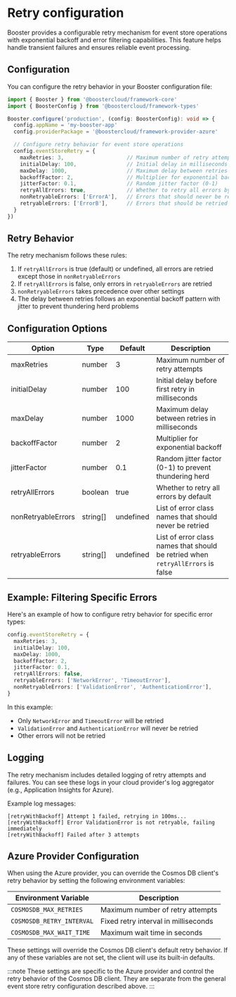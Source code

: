 # Retry configuration

Booster provides a configurable retry mechanism for event store operations with exponential backoff and error filtering capabilities. This feature helps handle transient failures and ensures reliable event processing.

## Configuration

You can configure the retry behavior in your Booster configuration file:

```typescript
import { Booster } from '@boostercloud/framework-core'
import { BoosterConfig } from '@boostercloud/framework-types'

Booster.configure('production', (config: BoosterConfig): void => {
  config.appName = 'my-booster-app'
  config.providerPackage = '@boostercloud/framework-provider-azure'

  // Configure retry behavior for event store operations
  config.eventStoreRetry = {
    maxRetries: 3,                    // Maximum number of retry attempts
    initialDelay: 100,                // Initial delay in milliseconds
    maxDelay: 1000,                   // Maximum delay between retries
    backoffFactor: 2,                 // Multiplier for exponential backoff
    jitterFactor: 0.1,                // Random jitter factor (0-1)
    retryAllErrors: true,             // Whether to retry all errors by default
    nonRetryableErrors: ['ErrorA'],   // Errors that should never be retried
    retryableErrors: ['ErrorB'],      // Errors that should be retried when retryAllErrors is false
  }
})
```

## Retry Behavior

The retry mechanism follows these rules:

1. If `retryAllErrors` is true (default) or undefined, all errors are retried except those in `nonRetryableErrors`
2. If `retryAllErrors` is false, only errors in `retryableErrors` are retried
3. `nonRetryableErrors` takes precedence over other settings
4. The delay between retries follows an exponential backoff pattern with jitter to prevent thundering herd problems

## Configuration Options

| Option | Type | Default | Description |
|--------|------|---------|-------------|
| maxRetries | number | 3 | Maximum number of retry attempts |
| initialDelay | number | 100 | Initial delay before first retry in milliseconds |
| maxDelay | number | 1000 | Maximum delay between retries in milliseconds |
| backoffFactor | number | 2 | Multiplier for exponential backoff |
| jitterFactor | number | 0.1 | Random jitter factor (0-1) to prevent thundering herd |
| retryAllErrors | boolean | true | Whether to retry all errors by default |
| nonRetryableErrors | string[] | undefined | List of error class names that should never be retried |
| retryableErrors | string[] | undefined | List of error class names that should be retried when `retryAllErrors` is false |

## Example: Filtering Specific Errors

Here's an example of how to configure retry behavior for specific error types:

```typescript
config.eventStoreRetry = {
  maxRetries: 3,
  initialDelay: 100,
  maxDelay: 1000,
  backoffFactor: 2,
  jitterFactor: 0.1,
  retryAllErrors: false,
  retryableErrors: ['NetworkError', 'TimeoutError'],
  nonRetryableErrors: ['ValidationError', 'AuthenticationError'],
}
```

In this example:
- Only `NetworkError` and `TimeoutError` will be retried
- `ValidationError` and `AuthenticationError` will never be retried
- Other errors will not be retried

## Logging

The retry mechanism includes detailed logging of retry attempts and failures. You can see these logs in your cloud provider's log aggregator (e.g., Application Insights for Azure).

Example log messages:
```
[retryWithBackoff] Attempt 1 failed, retrying in 100ms...
[retryWithBackoff] Error ValidationError is not retryable, failing immediately
[retryWithBackoff] Failed after 3 attempts
```

## Azure Provider Configuration

When using the Azure provider, you can override the Cosmos DB client's retry behavior by setting the following environment variables:

| Environment Variable | Description |
|----------------------|-------------|
| `COSMOSDB_MAX_RETRIES` | Maximum number of retry attempts |
| `COSMOSDB_RETRY_INTERVAL` | Fixed retry interval in milliseconds |
| `COSMOSDB_MAX_WAIT_TIME` | Maximum wait time in seconds |

These settings will override the Cosmos DB client's default retry behavior. If any of these variables are not set, the client will use its built-in defaults.

:::note
These settings are specific to the Azure provider and control the retry behavior of the Cosmos DB client. They are separate from the general event store retry configuration described above.
:::